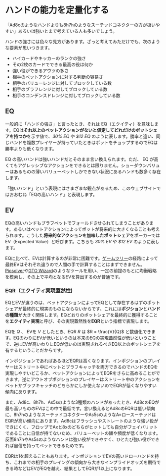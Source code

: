 # ハンドの能力を定量化する

「Ad8cのようなハンドよりも8h7hのようなスーテッドコネクターの方が扱いやすい」あるいは強いとまで考えている人も多いでしょう。

ハンドの強さには色々な見方があります。ざっと考えてみただけでも、次のような要素が思いつきます。

- ハイカードやキッカーのランクの強さ
- その2枚のカードでできる最高の役は何か
- 強い役ができるアウツの多さ
- 相手のベットアクションに対する判断の容易さ
- 相手のバリューレンジに対してブロックしている数
- 相手のブラフレンジに対してブロックしている数
- 相手のコンデンスドレンジに対してブロックしている数

## EQ

一般的に「ハンドの強さ」と言ったとき、それは EQ（エクイティ）を意味します。EQは**それ以上のベットアクションがないと仮定してどれだけのポットシェアを持つか**を示す値で、_30% EQ_ や _$12 EQ_ のように表します。勝率と違い、同じハンドを複数プレイヤーが持っていたときはポットをチョップするのでEQは勝率よりも低くなります。

EQ の高いハンドは強いハンドだとそのまま言い換えられます。ただ、 EQ が高くてもアグレッシブなアクションをできるとは限りません。ショーダウンバリューはあるものの薄いバリューベットしかできない状況にあるハンドも数多く存在します。

<Callout intent="tip">
「強いハンド」という表現にはさまざまな観点があるため、このウェブサイトではおおむね「EQの高いハンド」と表現します。
</Callout>

## EV

EQの高いハンドもブラフベットでフォールドさせられてしまうことがあります。あるいはベットアクションによってポットが将来的に大きくなることも考えられます。こうした**将来的なアクションを加味したポットシェア**をポーカーではEV（Expected Value）と呼びます。こちらも _30% EV_ や _$12 EV_ のように表します。

EQに比べて、EVは計算するのが非常に困難です。[ゲームツリー](/game-theory-101#ゲームツリー)の経路によって最終EVはそれぞれ違うので人間の手で計算することはまずできません。[Piosolver](https://www.piosolver.com/)や[GTO Wizard](https://www.gtowizard.com)のようなツールを用い、一定の前提のもとに均衡戦略を模索し、その上で平均となるEVを算出するのが普通です。

### EQR（エクイティ実現蓋然性)

EQとEVが違うのは、ベットアクションによってEQとして存在するはずのポットシェアが最終的に現実のものにならないからです。これには**ポジション**と**ハンドの種類**が大きく関係します。EQどおりのポットシェアを最終的に獲得することを**エクイティ実現**と呼び、その実現蓋然性を**EQR**という指標で表現します。

EQを $Q$ 、 EVを $V$ としたとき、EQR $R$ は $R = \frac{V}{Q}$ と数値化できます。EQのわりにEVが低いというのは本来のEQの実現蓋然性が低いということで、逆にEVが高いわりにEQが低いのは実現されるべきEQ以上のポットシェアを有するということだからです。

インポジションであればあるほどEQRは高くなります。インポジションのプレイヤーはストリート中にベットとブラフキャッチを両方できるのでハンドのEQを実現しやすいどころか、ベットアクションによってEQRをさらに高めることができます。逆にアウトオブポジションのプレイヤーはストリート中のアクションをベットかブラフキャッチのどちらかにしか使えないのでEQRが低くなりやすい傾向にあります。

また、Ad8c、8h7h、As5sのような3種類のハンドがあったとき、Ad8cのEQが最も高いもののEVはこの中で最低です。言い換えるとAd8cのEQRは低い傾向に、8h7hのようなスーテッドコネクターやAs5sのようなA=ロースーテッドはEQRが高い傾向にあります。Ad8cはフラッシュやストレートのような強い役ができにくく、フロップでAxと8xのどちらがヒットしても自分がフェイバリットであることに自信が持てないため、バリューベットの額や頻度が低くなります。反面8h7hやAs5sのようなハンドは強い役ができやすく、ひとたび強い役ができれば自信を持ってベットできるためです。

<Callout>
EQRは1を超えることもあります。インポジションでEVの高いドローハンドを持ち、これまでの相手のプレイングの傾向から大きなインプライドオッズを期待できる時などはEVがEQを越え、結果としてEQRが1以上になります。
</Callout>
